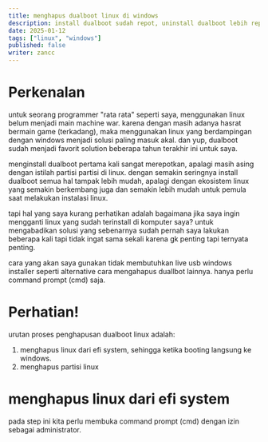 ```yaml
---
title: menghapus dualboot linux di windows
description: install dualboot sudah repot, uninstall dualboot lebih repot rupanya
date: 2025-01-12
tags: ["linux", "windows"]
published: false
writer: zancc
---
```


# Perkenalan

untuk seorang programmer "rata rata" seperti saya, menggunakan linux belum menjadi main machine war. karena dengan masih adanya hasrat bermain game (terkadang),
maka menggunakan linux yang berdampingan dengan windows menjadi solusi paling masuk akal.
dan yup, dualboot sudah menjadi favorit solution beberapa tahun terakhir ini untuk saya.

menginstall dualboot pertama kali sangat merepotkan, apalagi masih asing dengan istilah partisi partisi di linux. dengan semakin seringnya install dualboot semua
hal tampak lebih mudah, apalagi dengan ekosistem linux yang semakin berkembang juga dan semakin lebih mudah untuk pemula saat melakukan instalasi linux.

tapi hal yang saya kurang perhatikan adalah bagaimana jika saya ingin mengganti linux yang sudah terinstall di komputer saya?
untuk mengabadikan solusi yang sebenarnya sudah pernah saya lakukan beberapa kali tapi tidak ingat sama sekali karena gk penting tapi ternyata penting.

<Callout type="warning">
  cara yang akan saya gunakan tidak membutuhkan live usb windows installer
  seperti alternative cara mengahapus duallbot lainnya. hanya perlu command
  prompt (cmd) saja.
</Callout>

# Perhatian!

urutan proses penghapusan dualboot linux adalah:

1. menghapus linux dari efi system, sehingga ketika booting langsung ke windows.
2. menghapus partisi linux

# menghapus linux dari efi system

pada step ini kita perlu membuka command prompt (cmd) dengan izin sebagai administrator.

